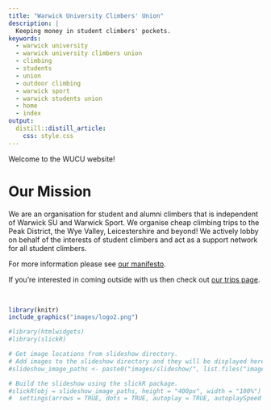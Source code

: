 ```yaml
---
title: "Warwick University Climbers' Union"
description: | 
  Keeping money in student climbers' pockets.
keywords:
  - warwick university
  - warwick university climbers union
  - climbing
  - students
  - union
  - outdoor climbing
  - warwick sport
  - warwick students union
  - home
  - index
output: 
  distill::distill_article:
    css: style.css
---
```


Welcome to the WUCU website! 

# Our Mission
We are an organisation for student and alumni climbers that is independent of Warwick SU and Warwick Sport. We organise cheap climbing trips to the Peak District, the Wye Valley, Leicestershire and beyond! We actively lobby on behalf of the interests of student climbers and act as a support network for all student climbers. 

For more information please see [our manifesto](manifesto.html).

If you're interested in coming outside with us then check out [our trips page](trips.html).

<br>

```r
library(knitr)
include_graphics("images/logo2.png")
```


```r
#library(htmlwidgets)
#library(slickR)

# Get image locations from slideshow directory.
# Add images to the slideshow directory and they will be displayed here.
#slideshow_image_paths <- paste0("images/slideshow/", list.files("images/slideshow"))

# Build the slideshow using the slickR package.
#slickR(obj = slideshow_image_paths, height = "400px", width = "100%") + 
#  settings(arrows = TRUE, dots = TRUE, autoplay = TRUE, autoplaySpeed = 3000, adaptiveHeight = TRUE, mobileFirst = TRUE)
```

